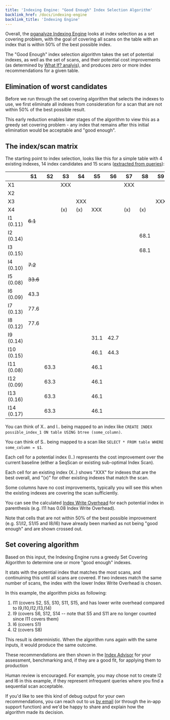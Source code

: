 ```yaml
---
title: 'Indexing Engine: "Good Enough" Index Selection Algorithm'
backlink_href: /docs/indexing-engine
backlink_title: 'Indexing Engine'
---
```


Overall, the [pganalyze Indexing Engine](/docs/indexing-engine) looks at index selection as a set covering problem, with the goal of covering all scans on the table with an index that is within 50% of the best possible index.

The "Good Enough" index selection algorithm takes the set of potential indexes, as well as the set of scans, and their potential cost improvements (as determined by [What If? analyis](/docs/indexing-engine/what-if-analysis)), and produces zero or more index recommendations for a given table.

## Elimination of worst candidates

Before we run through the set covering algorithm that selects the indexes to use, we first eliminate all indexes from consideration for a scan that are not within 50% of the best possible result.

This early reduction enables later stages of the algorithm to view this as a greedy set covering problem - any index that remains after this initial elimination would be acceptable and "good enough".

## The index/scan matrix

The starting point to index selection, looks like this for a simple table with 4 existing indexes, 14 index candidates and 15 scans ([extracted from queries](/docs/indexing-engine/query-to-scan-breakdown)):

|              | S1    | S2    | S3    | S4    | S5    | S6    | S7    | S8    | S9    | S10   | S11   | S12   | S13   | S14   | S15   |
|--------------|-------|-------|-------|-------|-------|-------|-------|-------|-------|-------|-------|-------|-------|-------|-------|
|  X1          |       |       |  XXX  |       |       |       |  XXX  |       |       |       |       |       |  XXX  |       |       |
|  X2          |       |       |       |       |       |       |       |       |       |       |       |       |       |       |       |
|  X3          |       |       |       |  XXX  |       |       |       |       |  XXX  |       |       |       |       |       |       |
|  X4          |       |       |  (x)  |  (x)  |  XXX  |       |  (x)  |  (x)  |       |  (x)  |  XXX  |  XXX  |       |  XXX  |  (x)  |
|  I1  (0.11)  |   ~~6.1~~ |       |       |       |       |       |       |       |       |       |       |       |       |       |       |
|  I2  (0.14)  |       |       |       |       |       |       |       |  68.1 |       |       |       |       |       |       |       |
|  I3  (0.15)  |       |       |       |       |       |       |       |  68.1 |       |       |       |       |       |       |       |
|  I4  (0.10)  |   ~~7.2~~ |       |       |       |       |       |       |       |       |       |       |       |       |       |       |
|  I5  (0.08)  |  ~~33.6~~ |       |       |       |       |       |       |       |       |       |       |       |       |       |       |
|  I6  (0.09)  |  43.3 |       |       |       |       |       |       |       |       |       |       |       |       |       |       |
|  I7  (0.13)  |  77.6 |       |       |       |       |       |       |       |       |       |       |       |       |       |       |
|  I8  (0.12)  |  77.6 |       |       |       |       |       |       |       |       |       |       |       |       |       |       |
|  I9  (0.14)  |       |       |       |       |  31.1 |  42.7 |       |       |       |       |  31.1 |  31.1 |       |  31.1 |       |
|  I10 (0.15)  |       |       |       |       |  46.1 |  44.3 |       |       |       |       |  46.1 |  46.1 |       |  46.1 |       |
|  I11 (0.08)  |       |  63.3 |       |       |  46.1 |       |       |       |       |  68.1 |  46.1 |       |       |       |  63.3 |
|  I12 (0.09)  |       |  63.3 |       |       |  46.1 |       |       |       |       |  68.1 |  46.1 |       |       |       |  63.3 |
|  I13 (0.16)  |       |  63.3 |       |       |  46.1 |       |       |       |       |  68.1 |  46.1 |       |       |       |  63.3 |
|  I14 (0.17)  |       |  63.3 |       |       |  46.1 |       |       |       |       |  68.1 |  46.1 |       |       |       |  63.3 |

You can think of X.. and I.. being mapped to an index like `CREATE INDEX possible_index_1 ON table USING btree (some_column)`.

You can think of S.. being mapped to a scan like `SELECT * FROM table WHERE some_column = $1`.

Each cell for a potential index (I..) represents the cost improvement over the
current baseline (either a SeqScan or existing sub-optimal Index Scan).

Each cell for an existing index (X..) shows "XXX" for indexes that are the best overall,
and "(x)" for other existing indexes that match the scan.

Some columns have no cost improvements, typically you will see this when the
existing indexes are covering the scan sufficiently.

You can see the calculated [Index Write Overhead](/docs/indexing-engine/index-write-overhead)
for each potential index in parenthesis (e.g. I11 has 0.08 Index Write Overhead).

Note that cells that are not within 50% of the best possible improvement (e.g. S1/I2,
S1/I5 and I8/I6) have already been marked as not being "good enough" and are shown crossed out.

## Set covering algorithm

Based on this input, the Indexing Engine runs a greedy Set Covering Algorithm
to determine one or more "good enough" indexes.

It stats with the potential index that matches the most scans, and continuining this until all scans are
covered. If two indexes match the same number of scans, the index with the
lower Index Write Overhead is chosen.

In this example, the algorithm picks as following:

1. I11 (covers S2, S5, S10, S11, S15, and has lower write overhead compared to I9,I10,I12,I13,I14)
2. I9  (covers S6, S12, S14 -- note that S5 and S11 are no longer counted since I11 covers them)
3. I6  (covers S1)
4. I2  (covers S8)

This result is deterministic. When the algorithm runs again with the same inputs, it would produce the same outcome.

These recommendations are then shown in the [Index Advisor](/docs/index-advisor) for your assessment, benchmarking and, if they are a good fit, for applying them to production

Human review is encouraged. For example, you may chose not to create I2 and I6 in this example, if they represent infrequent queries where you find a sequential scan acceptable.

If you'd like to see this kind of debug output for your own recommendations, you can reach out to us [by email](mailto:support@pganalyze.com) (or through the in-app support function) and we'd be happy to share and explain how the algorithm made its decision.

